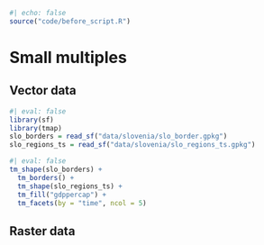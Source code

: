 ```r
#| echo: false
source("code/before_script.R")
```

# Small multiples {#sec-multiples}

<!-- tm_facets() -->
<!-- tm_facets_grid(rows = NULL, columns = NULL, pages = NULL, ...) -->
<!-- tm_facets_wrap(by = "VARS__", nrow = NA, ncol = NA, byrow = TRUE, ...) -->
<!-- tm_facets_pagewise(by = "VARS__", byrow = TRUE, ...) -->
<!-- tm_facets_stack(by = "VARS__", orientation = NA, ...) -->
<!-- tm_facets_hstack(by = "VARS__", ...) -->
<!-- tm_facets_vstack(by = "VARS__", ...) -->
<!-- tm_facets_flip(...) -->

<!-- where to put tmap_arrange? -->

## Vector data

```r
#| eval: false
library(sf)
library(tmap)
slo_borders = read_sf("data/slovenia/slo_border.gpkg")
slo_regions_ts = read_sf("data/slovenia/slo_regions_ts.gpkg")
```

```r
#| eval: false
tm_shape(slo_borders) +
  tm_borders() +
  tm_shape(slo_regions_ts) +
  tm_fill("gdppercap") +
  tm_facets(by = "time", ncol = 5)
```

## Raster data

<!-- show how to add colors independently to each raster panel -->


<!-- adding a one chapter before this one on tmap_arrange and tm_inset?? (or including tm_inset in attributes?) -->
